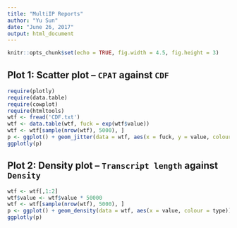 ```yaml
---
title: "MultiIP Reports"
author: "Yu Sun"
date: "June 26, 2017"
output: html_document
---
```


```r
knitr::opts_chunk$set(echo = TRUE, fig.width = 4.5, fig.height = 3)
```

## Plot 1: Scatter plot -- `CPAT` against `CDF`

```r
require(plotly)
require(data.table)
require(cowplot)
require(htmltools)
wtf <- fread('CDF.txt')
wtf <- data.table(wtf, fuck = exp(wtf$value))
wtf <- wtf[sample(nrow(wtf), 5000), ]
p <- ggplot() + geom_jitter(data = wtf, aes(x = fuck, y = value, colour = type), alpha = 0.4) + scale_x_continuous(expand  = c(0,0)) + scale_y_continuous(expand = c(0, 0)) + xlab('Coding Probability (CPAT)') + ylab('CDF')
ggplotly(p)
```

## Plot 2: Density plot -- `Transcript length` against `Density`

```r
wtf <- wtf[,1:2]
wtf$value <- wtf$value * 50000
wtf <- wtf[sample(nrow(wtf), 5000), ]
p <- ggplot() + geom_density(data = wtf, aes(x = value, colour = type)) + xlab('Transcript length') + ylab('Density') + scale_x_continuous(expand = c(0.01, 0)) + scale_y_continuous(expand = c(0.01, 0))
ggplotly(p)
```


